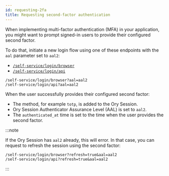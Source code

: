 ```yaml
---
id: requesting-2fa
title: Requesting second-factor authentication
---
```


When implementing multi-factor authentication (MFA) in your application, you might want to prompt signed-in users to provide their
configured second factor.

To do that, initiate a new login flow using one of these endpoints with the `aal` parameter set to `aal2`:

- [`/self-service/login/browser`](../../reference/api.mdx#operation/initializeSelfServiceLoginFlowForBrowsers)
- [`/self-service/login/api`](../../reference/api.mdx#operation/initializeSelfServiceLoginFlowWithoutBrowser)

```shell
/self-service/login/browser?aal=aal2
/self-service/login/api?aal=aal2
```

When the user successfully provides their configured second factor:

- The method, for example `totp`, is added to the Ory Session.
- Ory Session Authenticator Assurance Level (AAL) is set to `aal2`.
- The `authenticated_at` time is set to the time when the user provides the second factor.

:::note

If the Ory Session has `aal2` already, this will error. In that case, you can request to refresh the session using the second
factor:

```shell
/self-service/login/browser?refresh=true&aal=aal2
/self-service/login/api?refresh=true&aal=aal2
```

:::
